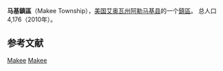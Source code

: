 {{noteTA
|G1=USState
}}
{{Infobox settlement
|official_name            = 马基鎮區
|settlement_type          = [[鎮區_(美国)|鎮區]]
|nickname                 = 
|motto                    =

<!-- Images -->
|image_skyline            = 
|imagesize                = 
|image_caption            = 
|image_flag               = 
|image_seal               =

<!-- Maps -->
|image_map                = Map highlighting Makee Township, Allamakee County, Iowa.svg
|mapsize                  = 
|map_caption              = 
|image_map1               = 
|mapsize1                 = 
|map_caption1             =

<!-- Location -->
|coordinates_display      = inline,title
|coordinates_region       = US-IA
|subdivision_type         = 国家
|subdivision_name         = 美国
|subdivision_type1        = [[美国行政区划|州]]
|subdivision_name1        = 艾奥瓦州
|subdivision_type2        = [[艾奥瓦州行政区划|县]]
|subdivision_name2        = [[阿勒马基县|阿勒马基县]]

|area_footnotes           = 
|area_magnitude           = 
|area_total_km2           = 92.44
|area_land_km2            = 92.44
|area_water_km2           = 0
|unit_pref                = Imperial
|area_total_sq_mi         = 35.69
|area_land_sq_mi          = 35.69
|area_water_sq_mi         = 0

<!-- Population -->
|population_as_of         = 2010年
|population_footnotes     = 
|population_total         = 4176
|population_density_km2   = 45.2
|population_density_sq_mi = 117.0

<!-- General information -->
|timezone                 = [[北美中部时区|北美中部时间(CST)]]
|utc_offset               = -6
|timezone_DST             = [[北美中部时区|北美中部夏令时间(CDT)]]
|utc_offset_DST           = -5
|elevation_footnotes      = {{GR|3}}
|elevation_m              = 343
|elevation_ft             = 1125
|latd                     = 43
|latm                     = 17
|lats                     = 31
|latNS                    = N
|longd                    = 091
|longm                    = 25
|longs                    = 27
|longEW                   = W

|postal_code_type         = 
|postal_code              = 
|area_code                = 
|blank_name               = [[联邦信息处理标准|FIPS编码]]
|blank_info               = 19-92799{{GR|2}}
|blank1_name              = [[地名信息系统|GNIS]]标识ID
|blank1_info              = [http://geonames.usgs.gov/pls/gnispublic/f?p=gnispq:3:::NO::P3_FID:0468333 0468333]
|website                  = 
|footnotes                = 
}}'''马基鎮區'''（Makee Township），[[美国|美国]][[艾奥瓦州|艾奥瓦州]][[阿勒马基县|阿勒马基县]]的一个[[鎮區_(美国)|鎮區]]。 总人口4,176（2010年）。

==参考文献==
{{reflist}}

{{阿勒馬基縣 (艾奧瓦州)}}

[[Category:阿勒馬基縣鎮區_(艾奧瓦州)|Makee]]
[[Category:艾奧瓦州鎮區|Makee]]